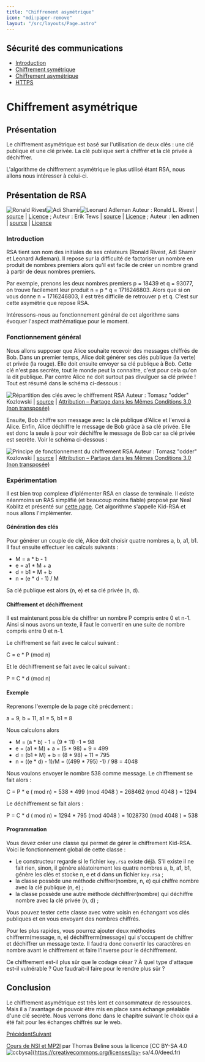 ```yaml
---
title: "Chiffrement asymétrique"
icon: "mdi:paper-remove"
layout: "/src/layouts/Page.astro"
---
```

 
## Sécurité des communications

  - [Introduction](.)
  - [Chiffrement symétrique](symetrique)
  - [Chiffrement asymétrique](asymetrique)
  - [HTTPS](https)

# Chiffrement asymétrique

## Présentation

Le chiffrement asymétrique est basé sur l'utilisation de deux clés : une clé
publique et une clé privée. La clé publique sert à chiffrer et la clé privée à
déchiffrer.

L'algorithme de chiffrement asymétrique le plus utilisé étant RSA, nous allons
nous intéresser à celui-ci.

## Présentation de RSA

![Ronald Rivest](/cours/Rivest.jpg)![Adi Shamir](/cours/Shamir.jpg)![Leonard Adleman](/cours/Adleman.jpg) Auteur : Ronald L. Rivest | [source](https://commons.wikimedia.org/wiki/File:Ronald_L_Rivest_photo.jpg) | [Licence](https://creativecommons.org/licenses/by-sa/4.0/deed.fr) ; Auteur : Erik Tews | [source](https://commons.wikimedia.org/wiki/File:Adi_Shamir_at_TU_Darmstadt_\(2013\).jpg) | [Licence](https://creativecommons.org/licenses/by-sa/3.0/deed.fr) ; Auteur : len adlmen | [source](https://commons.wikimedia.org/wiki/File:Len-mankin-pic.jpg) | [Licence](https://creativecommons.org/licenses/by-sa/3.0/deed.fr)

### Introduction

RSA tient son nom des initiales de ses créateurs (Ronald Rivest, Adi Shamir et
Leonard Adleman). Il repose sur la difficulté de factoriser un nombre en
produit de nombres premiers alors qu'il est facile de créer un nombre grand à
partir de deux nombres premiers.

Par exemple, prenons les deux nombres premiers p = 18439 et q = 93077, on
trouve facilement leur produit n = p * q = 1716246803. Alors que si on vous
donne n = 1716246803, il est très difficile de retrouver p et q. C'est sur
cette asymétrie que repose RSA.

Intéressons-nous au fonctionnement général de cet algorithme sans évoquer
l'aspect mathématique pour le moment.

### Fonctionnement général

Nous allons supposer que Alice souhaite recevoir des messages chiffrés de Bob.
Dans un premier temps, Alice doit générer ses clés publique (la verte) et
privée (la rouge). Elle doit ensuite envoyer sa clé publique à Bob. Cette clé
n'est pas secrète, tout le monde peut la connaitre, c'est pour cela qu'on la
dit publique. Par contre Alice ne doit surtout pas divulguer sa clé privée !
Tout est résumé dans le schéma ci-dessous :

![Répartition des clés avec le chiffrement RSA](/cours/rsa1.svg) Auteur : Tomasz "odder" Kozlowski | [source](https://upload.wikimedia.org/wikipedia/commons/0/01/Asymmetric_cryptography_-_step_1.svg) | [Attribution – Partage dans les Mêmes Conditions 3.0 (non transposée)](https://creativecommons.org/licenses/by-sa/3.0/deed.fr)

Ensuite, Bob chiffre son message avec la clé publique d'Alice et l'envoi à
Alice. Enfin, Alice déchiffre le message de Bob gràce à sa clé privée. Elle
est donc la seule à pour voir déchiffre le message de Bob car sa clé privée
est secrète. Voir le schéma ci-dessous :

![Principe de fonctionnement du chiffrement RSA](/cours/rsa2.svg) Auteur : Tomasz "odder" Kozlowski | [source](https://upload.wikimedia.org/wikipedia/commons/1/11/Asymmetric_cryptography_-_step_2.svg) | [Attribution – Partage dans les Mêmes Conditions 3.0 (non transposée)](https://creativecommons.org/licenses/by-sa/3.0/deed.fr)

### Expérimentation

Il est bien trop complexe d'iplémenter RSA en classe de terminale. Il existe
néanmoins un RAS simplifié (et beaucoup moins fiable) proposé par Neal Koblitz
et présenté sur [cette
page](https://www.cs.uri.edu/cryptography/publickeykidkrypto.htm). Cet
algorithme s'appelle Kid-RSA et nous allons l'implémenter.

#### Génération des clés

Pour générer un couple de clé, Alice doit choisir quatre nombres a, b, a1, b1.
Il faut ensuite effectuer les calculs suivants :

  - M = a * b - 1
  - e = a1 * M + a 
  - d = b1 * M + b
  - n = (e * d - 1) / M

Sa clé publique est alors (n, e) et sa clé privée (n, d).

#### Chiffrement et déchiffrement

Il est maintenant possible de chiffrer un nombre P compris entre 0 et n-1.
Ainsi si nous avons un texte, il faut le convertir en une suite de nombre
compris entre 0 et n-1.

Le chiffrement se fait avec le calcul suivant :

C = e * P (mod n)

Et le déchiffrement se fait avec le calcul suivant :

P = C * d (mod n)

#### Exemple

Reprenons l'exemple de la page cité précdement :

a = 9, b = 11, a1 = 5, b1 = 8

Nous calculons alors

  - M = (a * b) - 1 = (9 * 11) -1 = 98
  - e = (a1 * M) + a = (5 * 98) + 9 = 499
  - d = (b1 * M) + b = (8 * 98) + 11 = 795
  - n = ((e * d) - 1)/M = ((499 * 795) -1) / 98 = 4048

Nous voulons envoyer le nombre 538 comme message. Le chiffrement se fait alors
:

C = P * e ( mod n) = 538 * 499 (mod 4048 ) = 268462 (mod 4048 ) = 1294

Le déchiffrement se fait alors :

P = C * d ( mod n) = 1294 * 795 (mod 4048 ) = 1028730 (mod 4048 ) = 538

#### Programmation

Vous devez créer une classe qui permet de gérer le chiffrement Kid-RSA. Voici
le fonctionnement global de cette classe :

  - Le constructeur regarde si le fichier `key.rsa` existe déjà. S'il existe il ne fait rien, sinon, il génère aléatoirement les quatre nombres a, b, a1, b1, génère les clés et stocke n, e et d dans un fichier `key.rsa` ;
  - la classe possède une méthode chiffrer(nombre, n, e) qui chiffre nombre avec la clé publique (n, e) ;
  - la classe possède une autre méthode déchiffrer(nombre) qui déchiffre nombre avec la clé privée (n, d) ;

Vous pouvez tester cette classe avec votre voisin en échangant vos clés
publiques et en vous envoyant des nombres chiffrés.

Pour les plus rapides, vous pourrez ajouter deux méthodes chiffrerm(message,
n, e) déchiffrerm(message) qui s'occupent de chiffrer et déchiffrer un message
texte. Il faudra donc convertir les caractères en nombre avant le chiffrement
et faire l'inverse pour le déchiffrement.

Ce chiffrement est-il plus sûr que le codage césar ? À quel type d'attaque
est-il vulnérable ? Que faudrait-il faire pour le rendre plus sûr ?

## Conclusion

Le chiffrement asymétrique est très lent et consommateur de ressources. Mais
il a l'avantage de pouvoir être mis en place sans échange préalable d'une clé
secrète. Nous verrons donc dans le chapitre suivant le choix qui a été fait
pour les échanges chiffrés sur le web.

[Précédent](symetrique)[Suivant](https)

[Cours de NSI et MP2I](https://kxs.fr/cours/) par Thomas Beline sous la
licence [CC BY-SA 4.0
![ccbysa](//cours/ccbysa.svg)](https://creativecommons.org/licenses/by-
sa/4.0/deed.fr)

